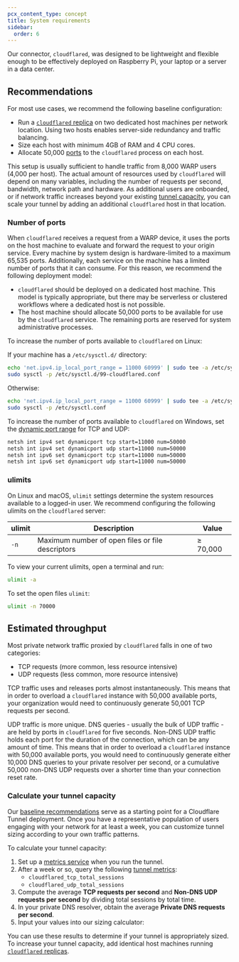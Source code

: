 ```yaml
---
pcx_content_type: concept
title: System requirements
sidebar:
  order: 6
---
```



Our connector, `cloudflared`, was designed to be lightweight and flexible enough to be effectively deployed on Raspberry Pi, your laptop or a server in a data center. <Render file="tunnel/tunnel-capacity-intro" product="cloudflare-one" />

## Recommendations

For most use cases, we recommend the following baseline configuration:

- Run a [`cloudflared` replica](/cloudflare-one/connections/connect-networks/configure-tunnels/tunnel-availability/#cloudflared-replicas) on two dedicated host machines per network location. Using two hosts enables server-side redundancy and traffic balancing.
- Size each host with minimum 4GB of RAM and 4 CPU cores.
- Allocate 50,000 [ports](#number-of-ports) to the `cloudflared` process on each host.

This setup is usually sufficient to handle traffic from 8,000 WARP users (4,000 per host). The actual amount of resources used by `cloudflared` will depend on many variables, including the number of requests per second, bandwidth, network path and hardware. As additional users are onboarded, or if network traffic increases beyond your existing [tunnel capacity](#estimated-throughput), you can scale your tunnel by adding an additional `cloudflared` host in that location.

### Number of ports

When `cloudflared` receives a request from a WARP device, it uses the ports on the host machine to evaluate and forward the request to your origin service. Every machine by system design is hardware-limited to a maximum 65,535 ports. Additionally, each service on the machine has a limited number of ports that it can consume. For this reason, we recommend the following deployment model:

- `cloudflared` should be deployed on a dedicated host machine. This model is typically appropriate, but there may be serverless or clustered workflows where a dedicated host is not possible.
- The host machine should allocate 50,000 ports to be available for use by the `cloudflared` service. The remaining ports are reserved for system administrative processes.

<Tabs> <TabItem label="Linux">

To increase the number of ports available to `cloudflared` on Linux:

If your machine has a `/etc/sysctl.d/` directory:

```sh
echo 'net.ipv4.ip_local_port_range = 11000 60999' | sudo tee -a /etc/sysctl.d/99-cloudflared.conf
sudo sysctl -p /etc/sysctl.d/99-cloudflared.conf
```

Otherwise:

```sh
echo 'net.ipv4.ip_local_port_range = 11000 60999' | sudo tee -a /etc/sysctl.conf
sudo sysctl -p /etc/sysctl.conf
```

</TabItem> <TabItem label="Windows">

To increase the number of ports available to `cloudflared` on Windows, set the [dynamic port range](https://learn.microsoft.com/en-us/troubleshoot/windows-client/networking/tcp-ip-port-exhaustion-troubleshooting) for TCP and UDP:

```txt
netsh int ipv4 set dynamicport tcp start=11000 num=50000
netsh int ipv4 set dynamicport udp start=11000 num=50000
netsh int ipv6 set dynamicport tcp start=11000 num=50000
netsh int ipv6 set dynamicport udp start=11000 num=50000
```

</TabItem> </Tabs>

### ulimits

On Linux and macOS, `ulimit` settings determine the system resources available to a logged-in user. We recommend configuring the following ulimits on the `cloudflared` server:

| ulimit | Description                                      | Value    |
| ------ | ------------------------------------------------ | -------- |
| `-n`   | Maximum number of open files or file descriptors | ≥ 70,000 |

To view your current ulimits, open a terminal and run:

```sh
ulimit -a
```

To set the open files `ulimit`:

```sh
ulimit -n 70000
```

## Estimated throughput

Most private network traffic proxied by `cloudflared` falls in one of two categories:

- TCP requests (more common, less resource intensive)
- UDP requests (less common, more resource intensive)

TCP traffic uses and releases ports almost instantaneously. This means that in order to overload a `cloudflared` instance with 50,000 available ports, your organization would need to continuously generate 50,001 TCP requests per second.

UDP traffic is more unique. DNS queries - usually the bulk of UDP traffic - are held by ports in `cloudflared` for five seconds. Non-DNS UDP traffic holds each port for the duration of the connection, which can be any amount of time. This means that in order to overload a `cloudflared` instance with 50,000 available ports, you would need to continuously generate either 10,000 DNS queries to your private resolver per second, or a cumulative 50,000 non-DNS UDP requests over a shorter time than your connection reset rate.

### Calculate your tunnel capacity

Our [baseline recommendations](#recommendations) serve as a starting point for a Cloudflare Tunnel deployment. Once you have a representative population of users engaging with your network for at least a week, you can customize tunnel sizing according to your own traffic patterns.

To calculate your tunnel capacity:

1. Set up a [metrics service](/cloudflare-one/tutorials/grafana/) when you run the tunnel.
2. After a week or so, query the following [tunnel metrics](/cloudflare-one/connections/connect-networks/monitor-tunnels/metrics/#cloudflared-metrics):
   - `cloudflared_tcp_total_sessions`
   - `cloudflared_udp_total_sessions`
3. Compute the average **TCP requests per second** and **Non-DNS UDP requests per second** by dividing total sessions by total time.
4. In your private DNS resolver, obtain the average **Private DNS requests per second**.
5. Input your values into our sizing calculator:

<TunnelCalculator />

You can use these results to determine if your tunnel is appropriately sized. To increase your tunnel capacity, add identical host machines running [`cloudflared` replicas](/cloudflare-one/connections/connect-networks/configure-tunnels/tunnel-availability/#cloudflared-replicas).
